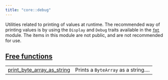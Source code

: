 ```yaml
---
title: "core::debug"
---
```



Utilities related to printing of values at runtime.
The recommended way of printing values is by using the `Display` and `Debug` traits
available in the [`fmt`](./core-fmt) module. The items in this module are not public, and are not
recommended for use.



## [Free functions](./core-debug-free_functions)

| | |
|:---|:---|
| [print_byte_array_as_string](./core-debug-print_byte_array_as_string) | Prints a `ByteArray`  as a string.... |
